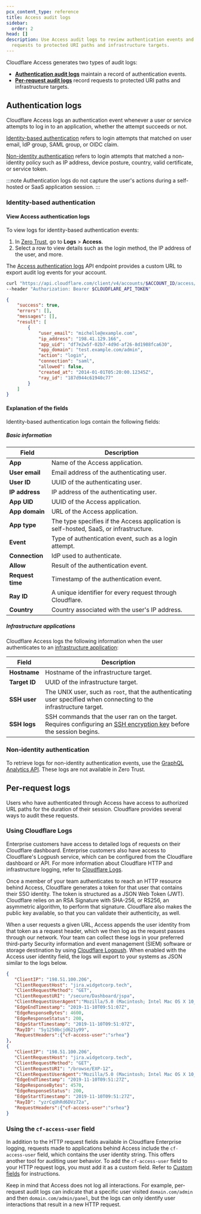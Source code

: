 ```yaml
---
pcx_content_type: reference
title: Access audit logs
sidebar:
  order: 2
head: []
description: Use Access audit logs to review authentication events and
  requests to protected URI paths and infrastructure targets.
---
```



Cloudflare Access generates two types of audit logs:

- **[Authentication audit logs](#authentication-audit-logs)** maintain a record of authentication events.
- **[Per-request audit logs](#per-request-audit-logs)** record requests to protected URI paths and infrastructure targets.

## Authentication logs

Cloudflare Access logs an authentication event whenever a user or service attempts to log in to an application, whether the attempt succeeds or not.

[Identity-based authentication](#identity-based-authentication) refers to login attempts that matched on user email, IdP group, SAML group, or OIDC claim.

[Non-identity authentication](#non-identity-authentication) refers to login attempts that matched a non-identity policy such as IP address, device posture, country, valid certificate, or service token.

:::note
Authentication logs do not capture the user's actions during a self-hosted or SaaS application session.
:::

### Identity-based authentication

#### View Access authentication logs

<Tabs syncKey="dashPlusAPI"> <TabItem label="Dashboard">

To view logs for identity-based authentication events:

1. In [Zero Trust](https://one.dash.cloudflare.com), go to **Logs** > **Access**.
2. Select a row to view details such as the login method, the IP address of the user, and more.

</TabItem> <TabItem label="API">

The [Access authentication logs](/api/resources/zero_trust/subresources/access/subresources/logs/subresources/access_requests/methods/list/) API endpoint provides a custom URL to export audit log events for your account.

```bash title="Request"
curl "https://api.cloudflare.com/client/v4/accounts/$ACCOUNT_ID/access/logs/access_requests?limit=25&direction=desc&since=2020-07-01T05:20:00Z&until=2020-10-01T05:20:00Z" \
--header "Authorization: Bearer $CLOUDFLARE_API_TOKEN"
```

```json title="Response"
{
	"success": true,
	"errors": [],
	"messages": [],
	"result": [
		{
			"user_email": "michelle@example.com",
			"ip_address": "198.41.129.166",
			"app_uid": "df7e2w5f-02b7-4d9d-af26-8d1988fca630",
			"app_domain": "test.example.com/admin",
			"action": "login",
			"connection": "saml",
			"allowed": false,
			"created_at": "2014-01-01T05:20:00.12345Z",
			"ray_id": "187d944c61940c77"
		}
	]
}
```

</TabItem> </Tabs>

#### Explanation of the fields

Identity-based authentication logs contain the following fields:

##### Basic information

| Field            | Description                                                                           |
| ---------------- | ------------------------------------------------------------------------------------- |
| **App**          | Name of the Access application.                                                       |
| **User email**   | Email address of the authenticating user.                                             |
| **User ID**      | UUID of the authenticating user.                                                      |
| **IP address**   | IP address of the authenticating user.                                                |
| **App UID**      | UUID of the Access application.                                                       |
| **App domain**   | URL of the Access application.                                                        |
| **App type**     | The type specifies if the Access application is self-hosted, SaaS, or infrastructure. |
| **Event**        | Type of authentication event, such as a login attempt.                                |
| **Connection**   | IdP used to authenticate.                                                             |
| **Allow**        | Result of the authentication event.                                                   |
| **Request time** | Timestamp of the authentication event.                                                |
| **Ray ID**       | A unique identifier for every request through Cloudflare.                             |
| **Country**      | Country associated with the user's IP address.                                        |

##### Infrastructure applications

Cloudflare Access logs the following information when the user authenticates to an [infrastructure application](/cloudflare-one/applications/non-http/infrastructure-apps/):

| Field         | Description                                                                                                                                                                                                                   |
| ------------- | ----------------------------------------------------------------------------------------------------------------------------------------------------------------------------------------------------------------------------- |
| **Hostname**  | Hostname of the infrastructure target.                                                                                                                                                                                        |
| **Target ID** | UUID of the infrastructure target.                                                                                                                                                                                            |
| **SSH user**  | The UNIX user, such as `root`, that the authenticating user specified when connecting to the infrastructure target.                                                                                                           |
| **SSH logs**  | SSH commands that the user ran on the target. Requires configuring an [SSH encryption key](/cloudflare-one/connections/connect-networks/use-cases/ssh/ssh-infrastructure-access/#ssh-command-logs) before the session begins. |

### Non-identity authentication

To retrieve logs for non-identity authentication events, use the [GraphQL Analytics API](/analytics/graphql-api/tutorials/querying-access-login-events/). These logs are not available in Zero Trust.

## Per-request logs

Users who have authenticated through Access have access to authorized URL paths for the duration of their session. Cloudflare provides several ways to audit these requests.

### Using Cloudflare Logs

Enterprise customers have access to detailed logs of requests on their Cloudflare dashboard. Enterprise customers also have access to Cloudflare's Logpush service, which can be configured from the Cloudflare dashboard or API. For more information about Cloudflare HTTP and infrastructure logging, refer to [Cloudflare Logs](/logs/).

Once a member of your team authenticates to reach an HTTP resource behind Access, Cloudflare generates a token for that user that contains their SSO identity. The token is structured as a <GlossaryTooltip term="JSON web token">JSON Web Token (JWT)</GlossaryTooltip>. Cloudflare relies on an RSA Signature with SHA-256, or RS256, an asymmetric algorithm, to perform that signature. Cloudflare also makes the public key available, so that you can validate their authenticity, as well.

When a user requests a given URL, Access appends the user identity from that token as a request header, which we then log as the request passes through our network. Your team can collect these logs in your preferred third-party Security information and event management (SIEM) software or storage destination by using [Cloudflare Logpush](/cloudflare-one/insights/logs/logpush/). When enabled with the Access user identity field, the logs will export to your systems as JSON similar to the logs below.

```json
{
   "ClientIP": "198.51.100.206",
   "ClientRequestHost": "jira.widgetcorp.tech",
   "ClientRequestMethod": "GET",
   "ClientRequestURI": "/secure/Dashboard/jspa",
   "ClientRequestUserAgent":"Mozilla/5.0 (Macintosh; Intel Mac OS X 10_14_6) AppleWebKit/537.36 (KHTML, like Gecko) Chrome/78.0.3904.87 Safari/537.36",
   "EdgeEndTimestamp": "2019-11-10T09:51:07Z",
   "EdgeResponseBytes": 4600,
   "EdgeResponseStatus": 200,
   "EdgeStartTimestamp": "2019-11-10T09:51:07Z",
   "RayID": "5y1250bcjd621y99",
   "RequestHeaders":{"cf-access-user":"srhea"}
},
{
   "ClientIP": "198.51.100.206",
   "ClientRequestHost": "jira.widgetcorp.tech",
   "ClientRequestMethod": "GET",
   "ClientRequestURI": "/browse/EXP-12",
   "ClientRequestUserAgent":"Mozilla/5.0 (Macintosh; Intel Mac OS X 10_14_6) AppleWebKit/537.36 (KHTML, like Gecko) Chrome/78.0.3904.87 Safari/537.36",
   "EdgeEndTimestamp": "2019-11-10T09:51:27Z",
   "EdgeResponseBytes": 4570,
   "EdgeResponseStatus": 200,
   "EdgeStartTimestamp": "2019-11-10T09:51:27Z",
   "RayID": "yzrCqUhRd6DVz72a",
   "RequestHeaders":{"cf-access-user":"srhea"}
}
```

### Using the `cf-access-user` field

In addition to the HTTP request fields available in Cloudflare Enterprise logging, requests made to applications behind Access include the `cf-access-user` field, which contains the user identity string. This offers another tool for auditing user behavior. To add the `cf-access-user` field to your HTTP request logs, you must add it as a custom field. Refer to [Custom fields](/logs/reference/custom-fields/) for instructions.

Keep in mind that Access does not log all interactions. For example, per-request audit logs can indicate that a specific user visited `domain.com/admin` and then `domain.com/admin/panel`, but the logs can only identify user interactions that result in a new HTTP request.
